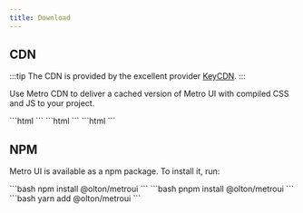 ```yaml
---
title: Download
---
```



<Leader content="Download Metro UI from CDN to get the compiled CSS and JavaScript, source code, or include it with your favorite package managers like npm!"/>

## CDN

:::tip
The CDN is provided by the excellent provider [KeyCDN](https://keycdn.com/).
:::


Use Metro CDN to deliver a cached version of Metro UI with compiled CSS and JS to your project.

<Tabs>
    <TabItem label="current">
        ```html
        <link rel="stylesheet" href="https://cdn.metroui.org.ua/current/metro.css"/>
        <link rel="stylesheet" href="https://cdn.metroui.org.ua/current/icons.css"/>
        <script src="https://cdn.metroui.org.ua/current/metro.js"></script>
        ```
    </TabItem>
    <TabItem label="dev">
        ```html
        <link rel="stylesheet" href="https://cdn.metroui.org.ua/dev/metro.css"/>
        <link rel="stylesheet" href="https://cdn.metroui.org.ua/dev/icons.css"/>
        <script src="https://cdn.metroui.org.ua/dev/metro.js"></script>
        ```
    </TabItem>
    <TabItem label="version">
        ```html
        <link rel="stylesheet" href="https://cdn.metroui.org.ua/x.x.x/metro.css"/>
        <link rel="stylesheet" href="https://cdn.metroui.org.ua/x.x.x/icons.css"/>
        <script src="https://cdn.metroui.org.ua/x.x.x/metro.js"></script>
        ```
    </TabItem>
</Tabs>

## NPM

Metro UI is available as a npm package. To install it, run:

<Tabs>
    <TabItem label="npm">
        ```bash
        npm install @olton/metroui
        ```
    </TabItem>
    <TabItem label="pnpm">
        ```bash
        pnpm install @olton/metroui
        ```
    </TabItem>
    <TabItem label="yarm">
        ```bash
        yarn add @olton/metroui
        ```
    </TabItem>
</Tabs>


